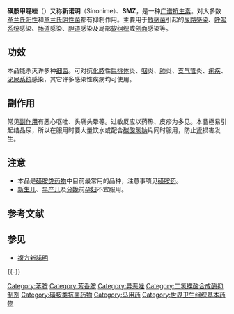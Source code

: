 {{medical}}
{{Drugbox
| Verifiedfields = changed
| verifiedrevid = 470473080
| IUPAC_name = 4-amino-''N''-(5-methylisoxazol-3-yl)-benzenesulfonamide
| image = Sulfamethoxazole.png
| image2 = Sulfamethoxazole.gif

<!--Clinical data-->
| tradename =  
| Drugs.com = {{drugs.com|CONS|sulfamethoxazole}}
| pregnancy_category = C <small>(澳大利亚、美国)</small>
| legal_AU = s4
| legal_status = ℞-only
| routes_of_administration = 口服、静脉注射

<!--Pharmacokinetic data-->
| protein_bound = 70%
| metabolism = [[肝|肝]] [[乙酰化|乙酰化]]及[[糖脂化|糖脂化]]
| elimination_half-life = 10[[小时|小时]]
| excretion = [[肾脏|肾脏]]

<!--Identifiers-->
| CASNo_Ref = {{cascite|correct|CAS}}
| CAS_number_Ref = {{cascite|correct|??}}
| CAS_number = 723-46-6
| ATC_prefix = J01
| ATC_suffix = EC01
| ATC_supplemental =   {{ATCvet|J01|EQ11}}
| PubChem = 5329
| DrugBank_Ref = {{drugbankcite|changed|drugbank}}
| DrugBank = APRD00076
| ChemSpiderID_Ref = {{chemspidercite|correct|chemspider}}
| ChemSpiderID = 5138
| UNII_Ref = {{fdacite|correct|FDA}}
| UNII = JE42381TNV
| KEGG_Ref = {{keggcite|correct|kegg}}
| KEGG = D00447
| ChEBI_Ref = {{ebicite|correct|EBI}}
| ChEBI = 9332
| ChEMBL_Ref = {{ebicite|correct|EBI}}
| ChEMBL = 443

<!--Chemical data-->
| C=10 | H=11 | N=3 | O=3 | S=1 
| molecular_weight = 253.279 [[克|克]]/[[摩尔|摩尔]]
| smiles = O=S(=O)(Nc1noc(c1)C)c2ccc(N)cc2
| InChI = 1/C10H11N3O3S/c1-7-6-10(12-16-7)13-17(14,15)9-4-2-8(11)3-5-9/h2-6H,11H2,1H3,(H,12,13)
| InChIKey = JLKIGFTWXXRPMT-UHFFFAOYAI
| StdInChI_Ref = {{stdinchicite|correct|chemspider}}
| StdInChI = 1S/C10H11N3O3S/c1-7-6-10(12-16-7)13-17(14,15)9-4-2-8(11)3-5-9/h2-6H,11H2,1H3,(H,12,13)
| StdInChIKey_Ref = {{stdinchicite|correct|chemspider}}
| StdInChIKey = JLKIGFTWXXRPMT-UHFFFAOYSA-N
| melting_point = 169
}}

'''磺胺甲噁唑'''（{{lang-en|'''sulfamethoxazole'''}}）又称'''新诺明'''（Sinonime）、'''SMZ'''，是一种[[广谱|广谱]][[抗生素|抗生素]]。对大多数[[革兰氏阳性|革兰氏阳性]]和[[革兰氏阴性菌|革兰氏阴性菌]]都有抑制作用。主要用于[[敏感菌|敏感菌]]引起的[[尿路|尿路]][[感染|感染]]、[[呼吸系统|呼吸系统]]感染、[[肠道|肠道]]感染、[[胆道|胆道]]感染及局部[[软组织|软组织]]或[[创面|创面]]感染等。

==功效==
本品能杀灭许多种[[细菌|细菌]]。可对抗[[化脓|化脓]]性[[扁桃体|扁桃体]]炎、[[咽|咽]]炎、[[肺|肺]]炎、[[支气管|支气管]]炎、[[痢疾|痢疾]]、[[泌尿系统|泌尿系统]]感染，其它许多感染性疾病均可使用。

==副作用==
常见[[副作用|副作用]]有恶心呕吐、头痛头晕等。过敏反应以药热、皮疹为多见。本品極易引起结晶尿，所以在服用时要大量饮水或配合[[碳酸氢钠|碳酸氢钠]]片同时服用，防止[[肾|肾]]损害发生。

==注意==
*本品是[[磺胺类药物|磺胺类药物]]中目前最常用的品种，注意事项见[[磺胺药|磺胺药]]。
*[[新生儿|新生儿]]、[[早产儿|早产儿]]及[[分娩|分娩]]前[[孕妇|孕妇]]不宜服用。

==参考文献==
{{Reflist}}

==参见==
*[[複方新諾明|複方新諾明]]

{{-}}
{{核酸合成抑制剂类抗生素}}
{{国家基本药物目录/抗微生物药}}

[[Category:苯胺|Category:苯胺]]
[[Category:芳香胺|Category:芳香胺]]
[[Category:异恶唑|Category:异恶唑]]
[[Category:二氢蝶酸合成酶抑制剂|Category:二氢蝶酸合成酶抑制剂]]
[[Category:磺胺类抗菌药物|Category:磺胺类抗菌药物]]
[[Category:马用药|Category:马用药]]
[[Category:世界卫生组织基本药物|Category:世界卫生组织基本药物]]